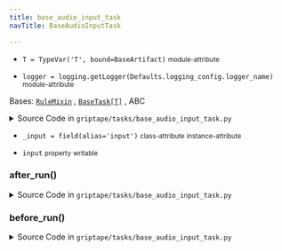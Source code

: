 ```yaml
---
title: base_audio_input_task
navTitle: BaseAudioInputTask

---
```


-   `T = TypeVar('T', bound=BaseArtifact)` <small>module-attribute</small>  <span id="griptape.tasks.base_audio_input_task.T"></span> 

-   `logger = logging.getLogger(Defaults.logging_config.logger_name)` <small>module-attribute</small>  <span id="griptape.tasks.base_audio_input_task.logger"></span> 

<span id="griptape.tasks.base_audio_input_task.BaseAudioInputTask"></span>

Bases:
 [`RuleMixin`](../mixins/rule_mixin.mdx#griptape.mixins.rule_mixin.RuleMixin "RuleMixin (griptape.mixins.rule_mixin.RuleMixin)")
,  [`BaseTask[T]`](./#griptape.tasks.BaseTask "BaseTask (griptape.tasks.BaseTask)")
, <span title="abc.ABC">ABC</span>

<details><summary>Source Code in <code>griptape&#47;tasks&#47;base_audio_input_task.py</code></summary>

```python
@define
class BaseAudioInputTask(RuleMixin, BaseTask[T], ABC):
    _input: Union[AudioArtifact, Callable[[BaseTask], AudioArtifact]] = field(alias="input")

    @property
    def input(self) -> AudioArtifact:
        if isinstance(self._input, AudioArtifact):
            return self._input
        if isinstance(self._input, Callable):
            return self._input(self)
        raise ValueError("Input must be an AudioArtifact.")

    @input.setter
    def input(self, value: AudioArtifact | Callable[[BaseTask], AudioArtifact]) -> None:
        self._input = value

    def before_run(self) -> None:
        super().before_run()

        logger.info("%s %s\nInput: %s", self.__class__.__name__, self.id, self.input.to_text())

    def after_run(self) -> None:
        super().after_run()

        logger.info(
            "%s %s\nOutput: %s",
            self.__class__.__name__,
            self.id,
            self.output.to_text() if self.output is not None else "",
        )
```

</details>

-   `_input = field(alias='input')` <small>class-attribute</small> <small>instance-attribute</small>  <span id="griptape.tasks.base_audio_input_task.BaseAudioInputTask._input"></span> 

-   `input` <small>property</small> <small>writable</small>  <span id="griptape.tasks.base_audio_input_task.BaseAudioInputTask.input"></span> 

<span id="griptape.tasks.base_audio_input_task.BaseAudioInputTask.after_run"></span>

### after_run()

<details><summary>Source Code in <code>griptape&#47;tasks&#47;base_audio_input_task.py</code></summary>

```python
def after_run(self) -> None:
    super().after_run()

    logger.info(
        "%s %s\nOutput: %s",
        self.__class__.__name__,
        self.id,
        self.output.to_text() if self.output is not None else "",
    )
```

</details>

<span id="griptape.tasks.base_audio_input_task.BaseAudioInputTask.before_run"></span>

### before_run()

<details><summary>Source Code in <code>griptape&#47;tasks&#47;base_audio_input_task.py</code></summary>

```python
def before_run(self) -> None:
    super().before_run()

    logger.info("%s %s\nInput: %s", self.__class__.__name__, self.id, self.input.to_text())
```

</details>
